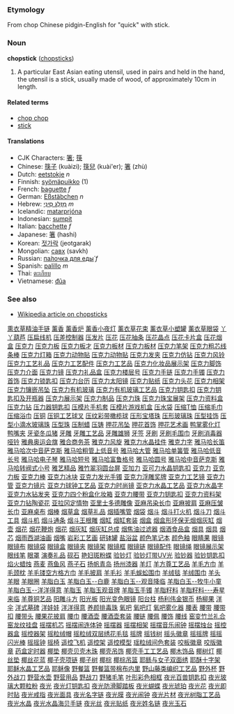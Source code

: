 ===Etymology===
From  chop  Chinese pidgin-English for "quick" with stick.

===Noun===
'''chopstick''' ([[chopstick]]s)

# A particular East Asian eating utensil, used in pairs and held in the hand, the utensil is a stick, usually made of wood, of approximately 10cm in length.

====Related terms====
*[[chop chop]]
*[[stick]]

====Translations====
*CJK Characters: [[箸]]; [[筷]]
*Chinese: [[筷子]] (kuàizi); [[筷兒]] (kuài'er); [[箸]] (zhù)
*Dutch: [[eetstokje]] ''n''
*Finnish: [[syömäpuikko]] (1)
*French: [[baguette]] ''f''
*German: [[Eßstäbchen]] ''n''
*Hebrew: [[מזלג סיני|מַזְלֵג סִינִי]] ''m''
*Icelandic: [[matarprjóna]]<!-- also seen matarprjónar which is probably plural -->
*Indonesian: [[sumpit]]
*Italian: [[bacchette]] ''f''
*Japanese: [[箸]] (hashi)
*Korean: [[젓가락]] (jeotgarak)
*Mongolian: [[савх]] (savkh)<!-- possibly this is in the plural -->
*Russian: [[палочка для еды|па́лочка для еды́]] ''f''
*Spanish: [[palillo]] ''m''
*Thai: [[ตะเกียบ]]
*Vietnamese: [[đũa]]

===See also===
*[[w:chopstick|Wikipedia article on chopsticks]]
[http:/www.88558888.com/lipin043/001.htm 熏衣草精油手链]
[http:/www.88558888.com/lipin043/002.htm 薰香]
[http:/www.88558888.com/lipin043/003.htm 薰香炉]
[http:/www.88558888.com/lipin043/004.htm 薰香小夜灯]
[http:/www.88558888.com/lipin043/005.htm 薰衣草花束]
[http:/www.88558888.com/lipin043/006.htm 薰衣草小塑罐]
[http:/www.88558888.com/lipin043/007.htm 薰衣草眼袋]
[http:/www.88558888.com/lipin043/008.htm 丫丫葫芦]
[http:/www.88558888.com/lipin043/009.htm 压扁线机]
[http:/www.88558888.com/lipin043/010.htm 压差控制器]
[http:/www.88558888.com/lipin043/011.htm 压发片]
[http:/www.88558888.com/lipin043/012.htm 压花]
[http:/www.88558888.com/lipin043/013.htm 压花抽条]
[http:/www.88558888.com/lipin043/014.htm 压花晶点]
[http:/www.88558888.com/lipin043/015.htm 压花卡片盒]
[http:/www.88558888.com/lipin043/016.htm 压花烟盒]
[http:/www.88558888.com/lipin043/017.htm 压克力]
[http:/www.88558888.com/lipin043/018.htm 压克力板]
[http:/www.88558888.com/lipin043/019.htm 压克力板才]
[http:/www.88558888.com/lipin043/020.htm 压克力板材]
[http:/www.88558888.com/lipin043/021.htm 压克力板材]
[http:/www.88558888.com/lipin043/022.htm 压克力笔架]
[http:/www.88558888.com/lipin043/023.htm 压克力粗芯线条棒]
[http:/www.88558888.com/lipin043/024.htm 压克力灯箱]
[http:/www.88558888.com/lipin043/025.htm 压克力动物贴]
[http:/www.88558888.com/lipin043/026.htm 压克力动物贴]
[http:/www.88558888.com/lipin043/027.htm 压克力发夹]
[http:/www.88558888.com/lipin043/028.htm 压克力仿钻]
[http:/www.88558888.com/lipin043/029.htm 压克力风铃]
[http:/www.88558888.com/lipin043/030.htm 压克力工艺礼品]
[http:/www.88558888.com/lipin043/031.htm 压克力工艺配件]
[http:/www.88558888.com/lipin043/032.htm 压克力工艺品]
[http:/www.88558888.com/lipin043/033.htm 压克力化妆品展示架]
[http:/www.88558888.com/lipin043/034.htm 压克力脚饰]
[http:/www.88558888.com/lipin043/035.htm 压克力介面]
[http:/www.88558888.com/lipin043/036.htm 压克力镜]
[http:/www.88558888.com/lipin043/037.htm 压克力礼品盒]
[http:/www.88558888.com/lipin043/038.htm 压克力楼层号]
[http:/www.88558888.com/lipin043/039.htm 压克力手链]
[http:/www.88558888.com/lipin043/040.htm 压克力手镯]
[http:/www.88558888.com/lipin043/041.htm 压克力首饰]
[http:/www.88558888.com/lipin043/042.htm 压克力锁匙扣]
[http:/www.88558888.com/lipin043/043.htm 压克力台历]
[http:/www.88558888.com/lipin043/044.htm 压克力太阳镜]
[http:/www.88558888.com/lipin043/045.htm 压克力贴纸]
[http:/www.88558888.com/lipin043/046.htm 压克力头花]
[http:/www.88558888.com/lipin043/047.htm 压克力相架]
[http:/www.88558888.com/lipin043/048.htm 压克力镶嵌吊坠]
[http:/www.88558888.com/lipin043/049.htm 压克力有机玻璃]
[http:/www.88558888.com/lipin043/050.htm 压克力有机玻璃工艺品]
[http:/www.88558888.com/lipin043/051.htm 压克力钥匙扣]
[http:/www.88558888.com/lipin043/052.htm 压克力钥匙扣及开瓶器]
[http:/www.88558888.com/lipin043/053.htm 压克力展示架]
[http:/www.88558888.com/lipin043/054.htm 压克力制品]
[http:/www.88558888.com/lipin043/055.htm 压克力珠]
[http:/www.88558888.com/lipin043/056.htm 压克力珠宝展架]
[http:/www.88558888.com/lipin043/057.htm 压克力资料盒]
[http:/www.88558888.com/lipin043/058.htm 压克力钻]
[http:/www.88558888.com/lipin043/059.htm 压力器钥匙扣]
[http:/www.88558888.com/lipin043/060.htm 压模片手机套]
[http:/www.88558888.com/lipin043/061.htm 压模片游戏机盒]
[http:/www.88558888.com/lipin043/062.htm 压水袋]
[http:/www.88558888.com/lipin043/063.htm 压缩T恤]
[http:/www.88558888.com/lipin043/064.htm 压缩毛巾]
[http:/www.88558888.com/lipin043/065.htm 压缩浴巾]
[http:/www.88558888.com/lipin043/066.htm 压铜]
[http:/www.88558888.com/lipin043/067.htm 压铜工艺球叉]
[http:/www.88558888.com/lipin043/068.htm 压纹彩带橄榄球]
[http:/www.88558888.com/lipin043/069.htm 压形宝塔珠]
[http:/www.88558888.com/lipin043/070.htm 压形玻璃珠]
[http:/www.88558888.com/lipin043/071.htm 压型挂饰]
[http:/www.88558888.com/lipin043/072.htm 压型小滴水玻璃珠]
[http:/www.88558888.com/lipin043/073.htm 压型珠]
[http:/www.88558888.com/lipin043/074.htm 压制蜡]
[http:/www.88558888.com/lipin043/075.htm 压铸]
[http:/www.88558888.com/lipin043/076.htm 押花吊坠]
[http:/www.88558888.com/lipin043/077.htm 押花首饰]
[http:/www.88558888.com/lipin043/078.htm 押花艺术画]
[http:/www.88558888.com/lipin043/079.htm 鸭掌雾化灯]
[http:/www.88558888.com/lipin043/080.htm 鸭嘴夹]
[http:/www.88558888.com/lipin043/081.htm 牙瓷冬瓜猪]
[http:/www.88558888.com/lipin043/082.htm 牙雕]
[http:/www.88558888.com/lipin043/083.htm 牙雕工艺品]
[http:/www.88558888.com/lipin043/084.htm 牙雕雄狮]
[http:/www.88558888.com/lipin043/085.htm 牙签]
[http:/www.88558888.com/lipin043/086.htm 牙刷]
[http:/www.88558888.com/lipin043/087.htm 牙刷毛围巾]
[http:/www.88558888.com/lipin043/088.htm 牙刷消毒器]
[http:/www.88558888.com/lipin043/089.htm 哑钤]
[http:/www.88558888.com/lipin043/090.htm 雅典奥运会旗]
[http:/www.88558888.com/lipin043/091.htm 雅合商务茶]
[http:/www.88558888.com/lipin043/092.htm 雅克力风旋]
[http:/www.88558888.com/lipin043/093.htm 雅克力水晶挂件]
[http:/www.88558888.com/lipin043/094.htm 雅克力字]
[http:/www.88558888.com/lipin043/095.htm 雅马哈长笛]
[http:/www.88558888.com/lipin043/096.htm 雅马哈次中音萨克斯]
[http:/www.88558888.com/lipin043/097.htm 雅马哈粗管上低音号]
[http:/www.88558888.com/lipin043/098.htm 雅马哈大管]
[http:/www.88558888.com/lipin043/099.htm 雅马哈单簧管]
[http:/www.88558888.com/lipin043/100.htm 雅马哈低音长号]
[http:/www.88558888.com/lipin043/101.htm 雅马哈电子琴]
[http:/www.88558888.com/lipin043/102.htm 雅马哈短号]
[http:/www.88558888.com/lipin043/103.htm 雅马哈富鲁格号]
[http:/www.88558888.com/lipin043/104.htm 雅马哈圆号]
[http:/www.88558888.com/lipin043/105.htm 雅马哈中音萨克斯]
[http:/www.88558888.com/lipin043/106.htm 雅马哈转阀式小号]
[http:/www.88558888.com/lipin043/107.htm 雅艺精品]
[http:/www.88558888.com/lipin043/108.htm 雅竹翠羽圆台屏]
[http:/www.88558888.com/lipin043/109.htm 亚加力]
[http:/www.88558888.com/lipin043/110.htm 亚可力水晶钥匙扣]
[http:/www.88558888.com/lipin043/111.htm 亚克力]
[http:/www.88558888.com/lipin043/112.htm 亚克力板]
[http:/www.88558888.com/lipin043/113.htm 亚克力棒]
[http:/www.88558888.com/lipin043/114.htm 亚克力冰块]
[http:/www.88558888.com/lipin043/115.htm 亚克力发光手镯]
[http:/www.88558888.com/lipin043/116.htm 亚克力浮雕奖牌]
[http:/www.88558888.com/lipin043/117.htm 亚克力工艺镜]
[http:/www.88558888.com/lipin043/118.htm 亚克力管]
[http:/www.88558888.com/lipin043/119.htm 亚克力镜片]
[http:/www.88558888.com/lipin043/120.htm 亚克力球钟工艺品]
[http:/www.88558888.com/lipin043/121.htm 亚克力时尚镜]
[http:/www.88558888.com/lipin043/122.htm 亚克力水晶工艺品]
[http:/www.88558888.com/lipin043/123.htm 亚克力水晶字]
[http:/www.88558888.com/lipin043/124.htm 亚克力水钻发夹]
[http:/www.88558888.com/lipin043/125.htm 亚克力四个粉盒化妆箱]
[http:/www.88558888.com/lipin043/126.htm 亚克力腰带]
[http:/www.88558888.com/lipin043/127.htm 亚克力钥匙扣]
[http:/www.88558888.com/lipin043/128.htm 亚克力资料架]
[http:/www.88558888.com/lipin043/129.htm 亚克力钻陶瓷花]
[http:/www.88558888.com/lipin043/130.htm 亚拉冈定情物]
[http:/www.88558888.com/lipin043/131.htm 亚里士多德雕像]
[http:/www.88558888.com/lipin043/132.htm 亚麻吊染长巾]
[http:/www.88558888.com/lipin043/133.htm 亚麻披肩]
[http:/www.88558888.com/lipin043/134.htm 亚麻压皱长巾]
[http:/www.88558888.com/lipin043/135.htm 亚麻桌布]
[http:/www.88558888.com/lipin043/136.htm 烟棒]
[http:/www.88558888.com/lipin043/137.htm 烟草盒]
[http:/www.88558888.com/lipin043/138.htm 烟草礼品]
[http:/www.88558888.com/lipin043/139.htm 烟插嘴管]
[http:/www.88558888.com/lipin043/140.htm 烟袋]
[http:/www.88558888.com/lipin043/141.htm 烟斗]
[http:/www.88558888.com/lipin043/142.htm 烟斗打火机]
[http:/www.88558888.com/lipin043/143.htm 烟斗刀]
[http:/www.88558888.com/lipin043/144.htm 烟斗工具]
[http:/www.88558888.com/lipin043/145.htm 烟斗机]
[http:/www.88558888.com/lipin043/146.htm 烟斗通条]
[http:/www.88558888.com/lipin043/147.htm 烟斗王根雕]
[http:/www.88558888.com/lipin043/148.htm 烟缸]
[http:/www.88558888.com/lipin043/149.htm 烟缸套装]
[http:/www.88558888.com/lipin043/150.htm 烟盒]
[http:/www.88558888.com/lipin043/151.htm 烟盒形环保无烟烟灰缸]
[http:/www.88558888.com/lipin043/152.htm 烟壶]
[http:/www.88558888.com/lipin043/153.htm 烟花]
[http:/www.88558888.com/lipin043/154.htm 烟花鞭炮]
[http:/www.88558888.com/lipin043/155.htm 烟花]
[http:/www.88558888.com/lipin043/156.htm 烟灰缸]
[http:/www.88558888.com/lipin043/157.htm 烟灰缸总成]
[http:/www.88558888.com/lipin043/158.htm 烟焦油过滤器]
[http:/www.88558888.com/lipin043/159.htm 烟酒食品盒]
[http:/www.88558888.com/lipin043/160.htm 烟具]
[http:/www.88558888.com/lipin043/161.htm 烟具]
[http:/www.88558888.com/lipin043/162.htm 烟芯]
[http:/www.88558888.com/lipin043/163.htm 烟雨西湖油画]
[http:/www.88558888.com/lipin043/164.htm 烟嘴]
[http:/www.88558888.com/lipin043/165.htm 岩彩工艺画]
[http:/www.88558888.com/lipin043/166.htm 研钵罐]
[http:/www.88558888.com/lipin043/167.htm 盐浴盆]
[http:/www.88558888.com/lipin043/168.htm 颜色笔记本]
[http:/www.88558888.com/lipin043/169.htm 颜色釉]
[http:/www.88558888.com/lipin043/170.htm 眼睛果]
[http:/www.88558888.com/lipin043/171.htm 眼镜]
[http:/www.88558888.com/lipin043/172.htm 眼镜布]
[http:/www.88558888.com/lipin043/173.htm 眼镜袋]
[http:/www.88558888.com/lipin043/174.htm 眼镜盒]
[http:/www.88558888.com/lipin043/175.htm 眼镜夹]
[http:/www.88558888.com/lipin043/176.htm 眼镜架]
[http:/www.88558888.com/lipin043/177.htm 眼镜框]
[http:/www.88558888.com/lipin043/178.htm 眼镜链]
[http:/www.88558888.com/lipin043/179.htm 眼镜配件]
[http:/www.88558888.com/lipin043/180.htm 眼镜绳]
[http:/www.88558888.com/lipin043/181.htm 眼镜展示架]
[http:/www.88558888.com/lipin043/182.htm 眼线笔]
[http:/www.88558888.com/lipin043/183.htm 眼罩]
[http:/www.88558888.com/lipin043/184.htm 演奏礼品]
[http:/www.88558888.com/lipin043/185.htm 砚石]
[http:/www.88558888.com/lipin043/186.htm 艳妇斑粉蝶]
[http:/www.88558888.com/lipin043/187.htm 验钞灯]
[http:/www.88558888.com/lipin043/188.htm 验钞灯带UV光]
[http:/www.88558888.com/lipin043/189.htm 验钞器]
[http:/www.88558888.com/lipin043/190.htm 验钞钥匙扣]
[http:/www.88558888.com/lipin043/191.htm 焰火蜡烛]
[http:/www.88558888.com/lipin043/192.htm 燕麦]
[http:/www.88558888.com/lipin043/193.htm 燕鱼风]
[http:/www.88558888.com/lipin043/194.htm 燕子石]
[http:/www.88558888.com/lipin043/195.htm 扬帆青岛]
[http:/www.88558888.com/lipin043/196.htm 扬州漆器]
[http:/www.88558888.com/lipin043/197.htm 羊灯]
[http:/www.88558888.com/lipin043/198.htm 羊方尊工艺品]
[http:/www.88558888.com/lipin043/199.htm 羊毛方巾]
[http:/www.88558888.com/lipin043/200.htm 羊毛颈枕]
[http:/www.88558888.com/lipin043/201.htm 羊毛镂空方格方巾]
[http:/www.88558888.com/lipin043/202.htm 羊毛披肩]
[http:/www.88558888.com/lipin043/203.htm 羊毛衫]
[http:/www.88558888.com/lipin043/204.htm 羊毛蜈蚣围巾]
[http:/www.88558888.com/lipin043/205.htm 羊绒毯]
[http:/www.88558888.com/lipin043/206.htm 羊绒围巾]
[http:/www.88558888.com/lipin043/207.htm 羊头]
[http:/www.88558888.com/lipin043/208.htm 羊眼]
[http:/www.88558888.com/lipin043/209.htm 羊眼圈]
[http:/www.88558888.com/lipin043/210.htm 羊脂白玉]
[http:/www.88558888.com/lipin043/211.htm 羊脂白玉--白鹿]
[http:/www.88558888.com/lipin043/212.htm 羊脂白玉--观音降临]
[http:/www.88558888.com/lipin043/213.htm 羊脂白玉--牧牛小童]
[http:/www.88558888.com/lipin043/214.htm 羊脂白玉--洋洋得意]
[http:/www.88558888.com/lipin043/215.htm 羊脂玉]
[http:/www.88558888.com/lipin043/216.htm 羊脂玉观音牌]
[http:/www.88558888.com/lipin043/217.htm 羊脂玉手镯]
[http:/www.88558888.com/lipin043/218.htm 羊脂籽料]
[http:/www.88558888.com/lipin043/219.htm 羊脂籽料---寿星来临]
[http:/www.88558888.com/lipin043/220.htm 羊尊铜艺品]
[http:/www.88558888.com/lipin043/221.htm 阳雕斗方]
[http:/www.88558888.com/lipin043/222.htm 阳光板]
[http:/www.88558888.com/lipin043/223.htm 阳光变色眼镜]
[http:/www.88558888.com/lipin043/224.htm 阳台柱]
[http:/www.88558888.com/lipin043/225.htm 杨利伟金银币]
[http:/www.88558888.com/lipin043/226.htm 杨柳果]
[http:/www.88558888.com/lipin043/227.htm 洋伞]
[http:/www.88558888.com/lipin043/228.htm 洋式墓碑]
[http:/www.88558888.com/lipin043/229.htm 洋娃娃]
[http:/www.88558888.com/lipin043/230.htm 洋洋得意]
[http:/www.88558888.com/lipin043/231.htm 养颜排毒珠]
[http:/www.88558888.com/lipin043/232.htm 氧吧]
[http:/www.88558888.com/lipin043/233.htm 氧吧灯]
[http:/www.88558888.com/lipin043/234.htm 氧吧雾化器]
[http:/www.88558888.com/lipin043/235.htm 腰表]
[http:/www.88558888.com/lipin043/236.htm 腰带]
[http:/www.88558888.com/lipin043/237.htm 腰带扣]
[http:/www.88558888.com/lipin043/238.htm 腰带头]
[http:/www.88558888.com/lipin043/239.htm 腰果花披肩]
[http:/www.88558888.com/lipin043/240.htm 腰巾]
[http:/www.88558888.com/lipin043/241.htm 腰酒壶]
[http:/www.88558888.com/lipin043/242.htm 腰酒壶套装]
[http:/www.88558888.com/lipin043/243.htm 腰链]
[http:/www.88558888.com/lipin043/244.htm 腰佩]
[http:/www.88558888.com/lipin043/245.htm 腰饰]
[http:/www.88558888.com/lipin043/246.htm 腰线]
[http:/www.88558888.com/lipin043/247.htm 窑变竹兰礼合]
[http:/www.88558888.com/lipin043/248.htm 窑龙纹挂盘]
[http:/www.88558888.com/lipin043/249.htm 摇摆机芯]
[http:/www.88558888.com/lipin043/250.htm 摇摆闹连体钟]
[http:/www.88558888.com/lipin043/251.htm 摇摆器]
[http:/www.88558888.com/lipin043/252.htm 摇摆相架]
[http:/www.88558888.com/lipin043/253.htm 摇摆音乐闹钟]
[http:/www.88558888.com/lipin043/254.htm 摇摆烛台]
[http:/www.88558888.com/lipin043/255.htm 摇控器盒]
[http:/www.88558888.com/lipin043/256.htm 摇控器架]
[http:/www.88558888.com/lipin043/257.htm 摇粒绒帽]
[http:/www.88558888.com/lipin043/258.htm 摇粒绒双层绣花毛毯]
[http:/www.88558888.com/lipin043/259.htm 摇牌]
[http:/www.88558888.com/lipin043/260.htm 摇钱树]
[http:/www.88558888.com/lipin043/261.htm 摇头徽章]
[http:/www.88558888.com/lipin043/262.htm 摇摇牌]
[http:/www.88558888.com/lipin043/263.htm 摇摇闪光棒]
[http:/www.88558888.com/lipin043/264.htm 摇摇钟]
[http:/www.88558888.com/lipin043/265.htm 摇椅]
[http:/www.88558888.com/lipin043/266.htm 遥控飞机]
[http:/www.88558888.com/lipin043/267.htm 遥控架]
[http:/www.88558888.com/lipin043/268.htm 遥控模型]
[http:/www.88558888.com/lipin043/269.htm 瑶粒绒间色套装]
[http:/www.88558888.com/lipin043/270.htm 咬板徽章]
[http:/www.88558888.com/lipin043/271.htm 咬版徽章]
[http:/www.88558888.com/lipin043/272.htm 药盒定时器]
[http:/www.88558888.com/lipin043/273.htm 椰垫]
[http:/www.88558888.com/lipin043/274.htm 椰壳贝壳木珠]
[http:/www.88558888.com/lipin043/275.htm 椰壳吊饰]
[http:/www.88558888.com/lipin043/276.htm 椰壳手工工艺品]
[http:/www.88558888.com/lipin043/277.htm 椰木饰品]
[http:/www.88558888.com/lipin043/278.htm 椰树灯]
[http:/www.88558888.com/lipin043/279.htm 椰丝垫]
[http:/www.88558888.com/lipin043/280.htm 椰丝花蓝]
[http:/www.88558888.com/lipin043/281.htm 椰子壳项链]
[http:/www.88558888.com/lipin043/282.htm 椰子树]
[http:/www.88558888.com/lipin043/283.htm 椰棕]
[http:/www.88558888.com/lipin043/284.htm 椰棕吊篮]
[http:/www.88558888.com/lipin043/285.htm 耶鲧与女子双面绣]
[http:/www.88558888.com/lipin043/286.htm 耶酥十字架]
[http:/www.88558888.com/lipin043/287.htm 耶稣水晶工艺品]
[http:/www.88558888.com/lipin043/288.htm 耶稣像]
[http:/www.88558888.com/lipin043/289.htm 野餐篮]
[http:/www.88558888.com/lipin043/290.htm 野餐篮带棉布内里]
[http:/www.88558888.com/lipin043/291.htm 野山藤类编织工艺品]
[http:/www.88558888.com/lipin043/292.htm 野外杯]
[http:/www.88558888.com/lipin043/293.htm 野外战刀]
[http:/www.88558888.com/lipin043/294.htm 野营水壶]
[http:/www.88558888.com/lipin043/295.htm 野营用品]
[http:/www.88558888.com/lipin043/296.htm 野战刀]
[http:/www.88558888.com/lipin043/297.htm 野猪毛笔]
[http:/www.88558888.com/lipin043/298.htm 叶形彩色相框]
[http:/www.88558888.com/lipin043/299.htm 夜光百兽钥匙扣]
[http:/www.88558888.com/lipin043/300.htm 夜光玻璃大颗粒粉]
[http:/www.88558888.com/lipin043/301.htm 夜光]
[http:/www.88558888.com/lipin043/302.htm 夜光灯钥匙扣]
[http:/www.88558888.com/lipin043/303.htm 夜光防滑脚踏板]
[http:/www.88558888.com/lipin043/304.htm 夜光蝴蝶]
[http:/www.88558888.com/lipin043/305.htm 夜光琥珀]
[http:/www.88558888.com/lipin043/306.htm 夜光花]
[http:/www.88558888.com/lipin043/307.htm 夜光即时贴]
[http:/www.88558888.com/lipin043/308.htm 夜光戒指]
[http:/www.88558888.com/lipin043/309.htm 夜光面具]
[http:/www.88558888.com/lipin043/310.htm 夜光名字链]
[http:/www.88558888.com/lipin043/311.htm 夜光膜]
[http:/www.88558888.com/lipin043/312.htm 夜光闹钟]
[http:/www.88558888.com/lipin043/313.htm 夜光片材]
[http:/www.88558888.com/lipin043/314.htm 夜光树脂工艺品]
[http:/www.88558888.com/lipin043/315.htm 夜光水晶]
[http:/www.88558888.com/lipin043/316.htm 夜光水晶海贝手链]
[http:/www.88558888.com/lipin043/317.htm 夜光丝]
[http:/www.88558888.com/lipin043/318.htm 夜光贴纸]
[http:/www.88558888.com/lipin043/319.htm 夜光姓名链]
[http:/www.88558888.com/lipin043/320.htm 夜光玉石]